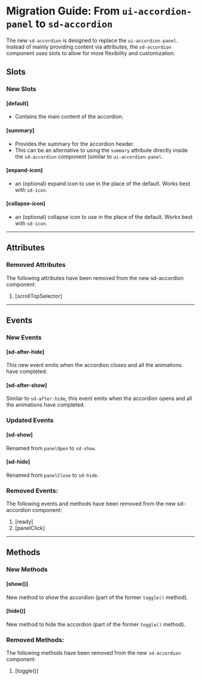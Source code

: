 
<Meta title="Docs/Migration/ui-accordion-panel" />

# Migration Guide: From `ui-accordion-panel` to `sd-accordion`

The new `sd-accordion` is designed to replace the `ui-accordion-panel`. Instead of mainly providing content via attributes, the `sd-accordion` component uses slots to allow for more flexibility and customization.

## Slots

### New Slots

#### [default]

- Contains the main content of the accordion.

#### [summary]

- Provides the summary for the accordion header.
- This can be an alternative to using the `summary` attribute directly inside the `sd-accordion` component (similar to `ui-accordion-panel`.

#### [expand-icon]

- an (optional) expand icon to use in the place of the default. Works best with `sd-icon`.

#### [collapse-icon]

- an (optional) collapse icon to use in the place of the default. Works best with `sd-icon`.

<hr />

## Attributes

### Removed Attributes

The following attributes have been removed from the new sd-accordion component:

1. [scrollTopSelector]

<hr />

## Events

### New Events

#### [sd-after-hide]

This new event emits when the accordion closes and all the animations have completed.

#### [sd-after-show]

Similar to `sd-after-hide`, this event emits when the accordion opens and all the animations have completed.

### Updated Events

#### [sd-show]

Renamed from `panelOpen` to `sd-show`.

#### [sd-hide]

Renamed from `panelClose` to `sd-hide`.

### Removed Events:

The following events and methods have been removed from the new sd-accordion component:

1. [ready]
2. [panelClick]

<hr />

## Methods

### New Methods

#### [show()]

New method to show the accordion (part of the former `toggle()` method).

#### [hide()]

New method to hide the accordion (part of the former `toggle()` method).

### Removed Methods:

The following methods have been removed from the new `sd-accordion` component:

1. [toggle()]
